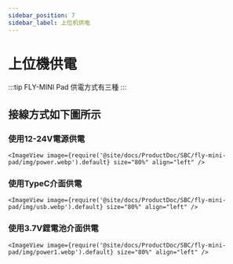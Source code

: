 ```yaml
---
sidebar_position: 7
sidebar_label: 上位机供电
---
```


# 上位機供電

:::tip
FLY-MINI Pad 供電方式有三種
:::

## 接線方式如下圖所示

### 使用12-24V電源供電

    <ImageView image={require('@site/docs/ProductDoc/SBC/fly-mini-pad/img/power.webp').default} size="80%" align="left" />


### 使用TypeC介面供電

    <ImageView image={require('@site/docs/ProductDoc/SBC/fly-mini-pad/img/usb.webp').default} size="80%" align="left" />

### 使用3.7V鋰電池介面供電

    <ImageView image={require('@site/docs/ProductDoc/SBC/fly-mini-pad/img/power1.webp').default} size="80%" align="left" />
